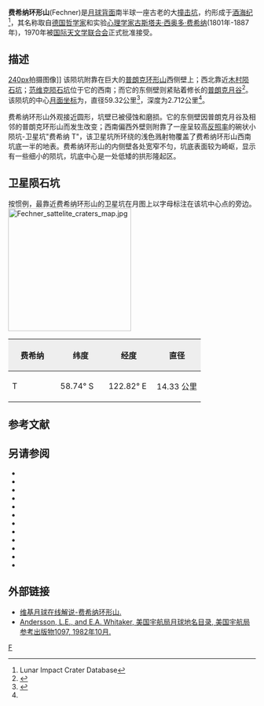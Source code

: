 {{lunar crater data
| image=Normal fechner-clem1.jpg|240px
| caption=[[克莱门汀号|克莱门汀号]]拍摄的图像
| latitude = 58.25
| N_or_S = S
| longitude = 125.03
| E_or_W = E
| diameter = 59.32公里
| depth = 2.712公里
| colong = 237
| eponym = [[古斯塔夫·费希纳|古斯塔夫·费希纳]]
}}

'''费希纳环形山'''(Fechner)是[[月球背面|月球背面]]南半球一座古老的大[[撞击坑|撞击坑]]，约形成于[[酒海纪|酒海纪]]<ref name=LICD>Lunar Impact Crater Database</ref>，其名称取自[[德国|德国]][[哲学家|哲学家]]和实验[[心理学家|心理学家]][[古斯塔夫·费希纳|古斯塔夫·西奥多·费希纳]](1801年-1887年)，1970年被[[国际天文学联合会|国际天文学联合会]]正式批准接受。

==描述==
[[image:FechnerCrater.jpg|240px]]拍摄图像]]
该陨坑附靠在巨大的[[普朗克环形山|普朗克环形山]]西侧壁上；西北靠近[[木村陨石坑|木村陨石坑]]；[[范维克陨石坑|范维克陨石坑]]位于它的西南；而它的东侧壁则紧贴着修长的[[普朗克月谷|普朗克月谷]]<ref>{{Cite web |url=http://planetarynames.wr.usgs.gov/images/Lunar/lac_130_wac.pdf |title=Crater Fechner on LAC-130 map |accessdate=2016-07-31 |archive-date=2016-04-18 |archive-url=https://web.archive.org/web/20160418171320/http://planetarynames.wr.usgs.gov/images/Lunar/lac_130_wac.pdf |dead-url=no }}</ref>。该陨坑的中心[[月面坐标|月面坐标]]为{{Coord|58.25|S|125.03|E|globe:Moon|nogoogle=1|noosm=1}}，直径59.32公里<ref name="IAU">{{Cite web |url=http://planetarynames.wr.usgs.gov/Feature/1925 |title=Directory of the International Astronomical Union |access-date=2016-07-31 |archive-date=2019-07-19 |archive-url=https://web.archive.org/web/20190719081545/https://planetarynames.wr.usgs.gov/Feature/1925 |dead-url=no }}</ref>，深度为2.712公里<ref name="LICD"/>。

费希纳环形山外观接近圆形，坑壁已被侵蚀和磨损。它的东侧壁因普朗克月谷及相邻的普朗克环形山而发生改变；西南偏西外壁则附靠了一座呈较高[[反照率|反照率]]的碗状小陨坑-卫星坑"费希纳 T"，该卫星坑所环绕的浅色溅射物覆盖了费希纳环形山西南坑底一半的地表。费希纳环形山的内侧壁各处宽窄不匀，坑底表面较为崎岖，显示有一些细小的陨坑，坑底中心是一处低矮的拱形隆起区。

==卫星陨石坑==
按惯例，最靠近费希纳环形山的卫星坑在月图上以字母标注在该坑中心点的旁边。
[[Image:Fechner_sattelite_craters_map.jpg|250px]]

{| class="wikitable"
!width="25%" style="background:#eeeeee;" |费希纳
!width="25%" style="background:#eeeeee;" |纬度
!width="25%" style="background:#eeeeee;" |经度
!width="25%" style="background:#eeeeee;" |直径
|-
! scope="row" | T
| 58.74° S
| 122.82° E
| 14.33 公里
|}{{clear}}
==参考文献==
{{reflist}}

==另请参阅==
{{refbegin}}
* {{cite book
  | last1 = Andersson
  | first1 = L. E.
  | last2 = Whitaker
  | first2 = E. A.
  | authorlink2 = Ewen Whitaker
  | date = 1982
  | title = [[NASA|NASA]] Catalogue of Lunar Nomenclature
  | publisher = NASA RP-1097
  | ref = harv
  }}
* {{cite web
  | last = Blue
  | first = Jennifer
  | date = July 25, 2007
  | title = Gazetteer of Planetary Nomenclature
  | publisher = [[United_States_Geological_Survey|USGS]]
  | url = http://planetarynames.wr.usgs.gov/
  | accessdate = 2007-08-05
  | ref = harv
  | archive-date = 2015-05-26
  | archive-url = https://web.archive.org/web/20150526164842/http://planetarynames.wr.usgs.gov/
  | dead-url = no
  }}
* {{cite book
  | last1 = Bussey
  | first1 = B.
  | authorlink1 = Ben Bussey
  | last2 = Spudis
  | first2 = P.
  | authorlink2 = Paul Spudis
  | date = 2004
  | title = The Clementine Atlas of the Moon
  | publisher = Cambridge University Press
  | location = New York
  | isbn = 978-0-521-81528-4
  | ref = harv
  }}
* {{cite book
  | last1 = Cocks
  | first1 = Elijah E.
  | last2 = Cocks
  | first2 = Josiah C.
  | date = 1995
  | title = Who's Who on the Moon: A Biographical Dictionary of Lunar Nomenclature
  | url = https://archive.org/details/isbn_9780936389271
  | publisher = Tudor Publishers
  | isbn = 978-0-936389-27-1
  | ref = harv
  }}
* {{cite web
  | last = McDowell
  | first = Jonathan
  | date = July 15, 2007
  | url = http://host.planet4589.org/astro/lunar/
  | title = Lunar Nomenclature
  | publisher = Jonathan's Space Report
  | accessdate = 2007-10-24
  | ref = harv
  | archive-date = 2015-01-12
  | archive-url = https://web.archive.org/web/20150112233439/http://host.planet4589.org/astro/lunar/
  | dead-url = no
  }}
* {{cite journal| last1 = Menzel| first1 = D. H.| last2 = Minnaert| first2 = M.| last3 = Levin| first3 = B.| last4 = Dollfus| first4 = A.| last5 = Bell| first5 = B.| title = Report on Lunar Nomenclature by the Working Group of Commission 17 of the IAU| doi = 10.1007/BF00171763| journal = Space Science Reviews| volume = 12| issue = 2| pages = 136–186| date = 1971| bibcode = 1971SSRv...12..136M| ref = harv}}
* {{cite book
  | first = Patrick
  | last = Moore
  | authorlink = Patrick Moore
  | date = 2001
  | title = On the Moon
  | url = https://archive.org/details/patrickmooreonmo00patr
  | publisher = Sterling Publishing Co.
  | isbn = 978-0-304-35469-6
  | ref = harv
  }}
* {{cite book
  | first = Fred W.
  | last = Price
  | date = 1988
  | title = The Moon Observer's Handbook
  | publisher = Cambridge University Press
  | isbn = 978-0-521-33500-3
  | ref = harv
  }}
* {{cite book
  | last = Rükl
  | first = Antonín
  | authorlink = Antonín Rükl
  | date = 1990
  | title = Atlas of the Moon
  | publisher = Kalmbach Books
  | isbn = 978-0-913135-17-4
  | ref = harv
  }}
* {{cite book
  | last = Webb
  | first = Rev. T. W.
  | authorlink = Thomas William Webb
  | date = 1962
  | title = Celestial Objects for Common Telescopes
  | url = https://archive.org/details/celestialobjects00webb
  | edition = 6th revised
  | publisher = Dover
  | isbn = 978-0-486-20917-3
  | ref = harv
  }}
* {{cite book
  | first = Ewen A.
  | last = Whitaker
  | authorlink = Ewen Whitaker
  | date = 1999
  | title = Mapping and Naming the Moon
  | publisher = Cambridge University Press
  | isbn = 978-0-521-62248-6
  | ref = harv
  }}
* {{cite book
  | first = Peter T.
  | last = Wlasuk
  | date = 2000
  | title = Observing the Moon
  | publisher = Springer
  | isbn = 978-1-85233-193-1
  | ref = harv
 }}
{{refend}}

==外部链接==
*[http://the-moon.wikispaces.com/Fechner 维基月球在线解说-费希纳环形山.] {{Wayback|url=http://the-moon.wikispaces.com/Fechner |date=20180302042725 }}
*[http://planet4589.org/astro/lunar/RP-1097.pdf Andersson, L.E., and E.A. Whitaker, 美国宇航局月球地名目录, 美国宇航局参考出版物1097, 1982年10月.]{{Wayback|url=http://planet4589.org/astro/lunar/RP-1097.pdf |date=20141006125838 }}

[[Category:月球环形山|F]]
{{月球環形山 (C-F)}}